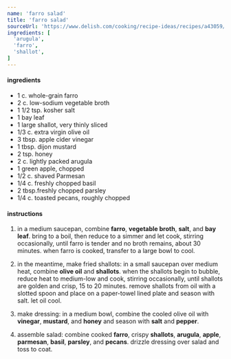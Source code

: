 ```yaml
---
name: 'farro salad'
title: 'farro salad'
sourceUrl: 'https://www.delish.com/cooking/recipe-ideas/recipes/a43059/best-farro-salad-recipe/'
ingredients: [
  'arugula',
  'farro',
  'shallot',
]
---
```


#### ingredients

- 1 c. whole-grain farro
- 2 c. low-sodium vegetable broth
- 1 1/2 tsp. kosher salt
- 1 bay leaf
- 1 large shallot, very thinly sliced
- 1/3 c. extra virgin olive oil
- 3 tbsp. apple cider vinegar
- 1 tbsp. dijon mustard
- 2 tsp. honey
- 2 c. lightly packed arugula
- 1 green apple, chopped
- 1/2 c. shaved Parmesan
- 1/4 c. freshly chopped basil
- 2 tbsp.freshly chopped parsley
- 1/4 c. toasted pecans, roughly chopped

#### instructions

1. in a medium saucepan, combine **farro**, **vegetable broth**, **salt**, and **bay leaf**. bring to a boil, then reduce to a simmer and let cook, stirring occasionally, until farro is tender and no broth remains, about 30 minutes. when farro is cooked, transfer to a large bowl to cool.

2. in the meantime, make fried shallots: in a small saucepan over medium heat, combine **olive oil** and **shallots**. when the shallots begin to bubble, reduce heat to medium-low and cook, stirring occasionally, until shallots are golden and crisp, 15 to 20 minutes. remove shallots from oil with a slotted spoon and place on a paper-towel lined plate and season with salt. let oil cool.

3. make dressing: in a medium bowl, combine the cooled olive oil with **vinegar**, **mustard**, and **honey** and season with **salt** and **pepper**.

4. assemble salad: combine cooked **farro**, crispy **shallots**, **arugula**, **apple**, **parmesan**, **basil**, **parsley**, and **pecans**. drizzle dressing over salad and toss to coat.